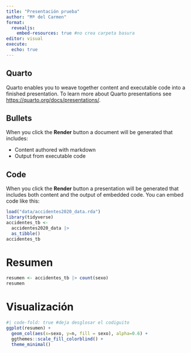 ---
title: "Presentación prueba"
author: "Mª del Carmen"
format: 
  revealjs: 
    embed-resources: true #no crea carpeta basura
editor: visual
execute: 
  echo: true
---

## Quarto

Quarto enables you to weave together content and executable code into a finished presentation. To learn more about Quarto presentations see <https://quarto.org/docs/presentations/>.

## Bullets

When you click the **Render** button a document will be generated that includes:

-   Content authored with markdown
-   Output from executable code

## Code

When you click the **Render** button a presentation will be generated that includes both content and the output of embedded code. You can embed code like this:

```{r}
load("data/accidentes2020_data.rda")
library(tidyverse)
accidentes_tb <- 
  accidentes2020_data |> 
  as_tibble()
accidentes_tb
```

# Resumen

```{r}
resumen <- accidentes_tb |> count(sexo)
resumen
```

# Visualización

```{r}
#| code-fold: true #deja desglosar el codiguito
ggplot(resumen) +
  geom_col(aes(x=sexo, y=n, fill = sexo), alpha=0.6) +
  ggthemes::scale_fill_colorblind() +
  theme_minimal()
```
